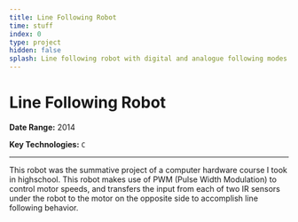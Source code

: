 ```yaml
---
title: Line Following Robot
time: stuff
index: 0
type: project
hidden: false
splash: Line following robot with digital and analogue following modes
---
```


# Line Following Robot

**Date Range:** 2014

**Key Technologies:** `C`

---

This robot was the summative project of a computer hardware course I took in highschool. This robot makes use of PWM (Pulse Width Modulation) to control motor speeds, and transfers the input from each of two IR sensors under the robot to the motor on the opposite side to accomplish line following behavior.
